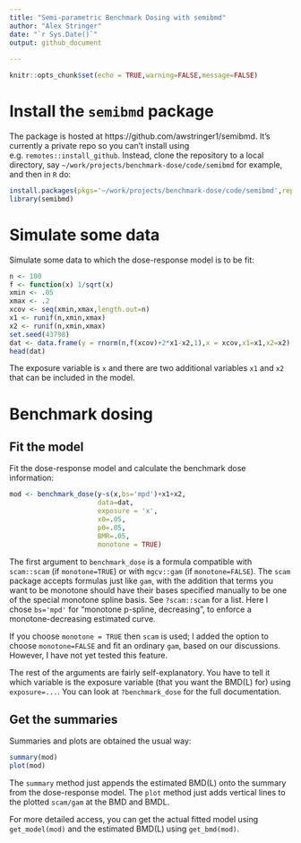 ```yaml
---
title: "Semi-parametric Benchmark Dosing with semibmd"
author: "Alex Stringer"
date: "`r Sys.Date()`"
output: github_document
  
---
```


```r
knitr::opts_chunk$set(echo = TRUE,warning=FALSE,message=FALSE)
```

# Install the `semibmd` package

The package is hosted at https://github.com/awstringer1/semibmd. It's currently a private repo so you can't install using e.g. `remotes::install_github`. Instead, clone the repository to a local directory, say
`~/work/projects/benchmark-dose/code/semibmd` for example,
and then in `R` do:
```r
install.packages(pkgs='~/work/projects/benchmark-dose/code/semibmd',repos=NULL,type='source')
library(semibmd)
```

# Simulate some data

Simulate some data to which the dose-response model is to be fit:
```r
n <- 100
f <- function(x) 1/sqrt(x)
xmin <- .05
xmax <- .2
xcov <- seq(xmin,xmax,length.out=n)
x1 <- runif(n,xmin,xmax)
x2 <- runif(n,xmin,xmax)
set.seed(43798)
dat <- data.frame(y = rnorm(n,f(xcov)+2*x1-x2,1),x = xcov,x1=x1,x2=x2)
head(dat)
```

The exposure variable is `x` and there are two additional variables `x1` and `x2` that
can be included in the model.

# Benchmark dosing

## Fit the model

Fit the dose-response model and calculate the benchmark dose information:
```r
mod <- benchmark_dose(y~s(x,bs='mpd')+x1+x2,
                      data=dat,
                      exposure = 'x',
                      x0=.05,
                      p0=.05,
                      BMR=.05,
                      monotone = TRUE)
```

The first argument to `benchmark_dose` is a formula compatible with `scam::scam` (if `monotone=TRUE`) or with `mgcv::gam` (if `monotone=FALSE`). The `scam` package accepts
formulas just like `gam`, with the addition that terms you want to be monotone should
have their bases specified manually to be one of the special monotone spline basis. See
`?scam::scam` for a list. Here I chose `bs='mpd'` for "monotone p-spline, decreasing", to
enforce a monotone-decreasing estimated curve.

If you choose `monotone = TRUE` then `scam` is used; I added the option to choose `monotone=FALSE` and fit an ordinary `gam`, based on our discussions. However, I have not yet tested this feature.

The rest of the arguments are fairly self-explanatory. You have to tell it which
variable is the exposure variable (that you want the BMD(L) for) using `exposure=...`. You
can look at `?benchmark_dose` for the full documentation.

## Get the summaries

Summaries and plots are obtained the usual way:
```r
summary(mod)
plot(mod)
```

The `summary` method just appends the estimated BMD(L) onto the summary from the
dose-response model. The `plot` method just adds vertical lines to the plotted `scam/gam`
at the BMD and BMDL.

For more detailed access, you can get the actual fitted model using `get_model(mod)`
and the estimated BMD(L) using `get_bmd(mod)`.

